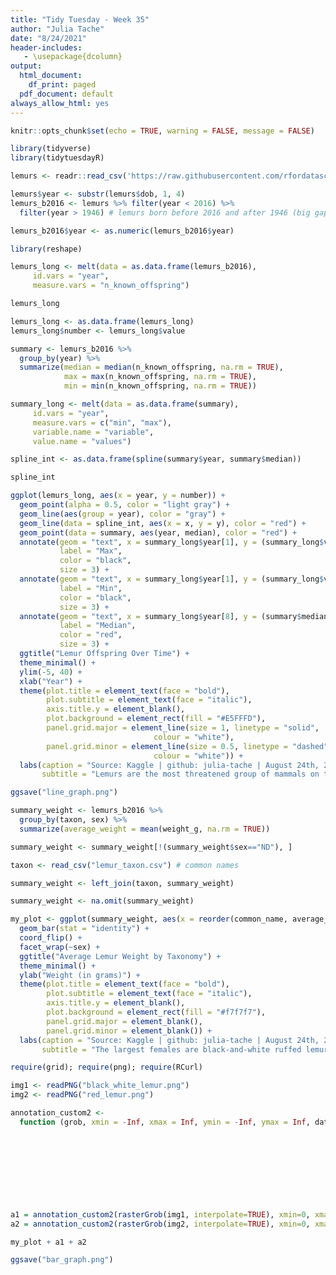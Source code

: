 ```yaml
---
title: "Tidy Tuesday - Week 35"
author: "Julia Tache"
date: "8/24/2021"
header-includes:
   - \usepackage{dcolumn}
output:
  html_document:
    df_print: paged
  pdf_document: default 
always_allow_html: yes
---
```


```r
knitr::opts_chunk$set(echo = TRUE, warning = FALSE, message = FALSE)
```

```r
library(tidyverse)
library(tidytuesdayR)

lemurs <- readr::read_csv('https://raw.githubusercontent.com/rfordatascience/tidytuesday/master/data/2021/2021-08-24/lemur_data.csv')
```

```r
lemurs$year <- substr(lemurs$dob, 1, 4)
lemurs_b2016 <- lemurs %>% filter(year < 2016) %>%
  filter(year > 1946) # lemurs born before 2016 and after 1946 (big gap in data)

lemurs_b2016$year <- as.numeric(lemurs_b2016$year)

library(reshape)

lemurs_long <- melt(data = as.data.frame(lemurs_b2016),
     id.vars = "year",
     measure.vars = "n_known_offspring")

lemurs_long

lemurs_long <- as.data.frame(lemurs_long)
lemurs_long$number <- lemurs_long$value

summary <- lemurs_b2016 %>%
  group_by(year) %>% 
  summarize(median = median(n_known_offspring, na.rm = TRUE), 
            max = max(n_known_offspring, na.rm = TRUE), 
            min = min(n_known_offspring, na.rm = TRUE))

summary_long <- melt(data = as.data.frame(summary),
     id.vars = "year",
     measure.vars = c("min", "max"),
     variable.name = "variable",
     value.name = "values")

spline_int <- as.data.frame(spline(summary$year, summary$median))

spline_int

ggplot(lemurs_long, aes(x = year, y = number)) +
  geom_point(alpha = 0.5, color = "light gray") + 
  geom_line(aes(group = year), color = "gray") +
  geom_line(data = spline_int, aes(x = x, y = y), color = "red") + 
  geom_point(data = summary, aes(year, median), color = "red") +
  annotate(geom = "text", x = summary_long$year[1], y = (summary_long$value[59] + 2), 
           label = "Max", 
           color = "black",
           size = 3) + 
  annotate(geom = "text", x = summary_long$year[1], y = (summary_long$value[1] - 2), 
           label = "Min", 
           color = "black",
           size = 3) +
  annotate(geom = "text", x = summary_long$year[8], y = (summary$median[8] + 2), 
           label = "Median", 
           color = "red",
           size = 3) +
  ggtitle("Lemur Offspring Over Time") +
  theme_minimal() + 
  ylim(-5, 40) +
  xlab("Year") + 
  theme(plot.title = element_text(face = "bold"),
        plot.subtitle = element_text(face = "italic"),
        axis.title.y = element_blank(),
        plot.background = element_rect(fill = "#E5FFFD"),
        panel.grid.major = element_line(size = 1, linetype = "solid",
                                colour = "white"), 
        panel.grid.minor = element_line(size = 0.5, linetype = "dashed",
                                colour = "white")) + 
  labs(caption = "Source: Kaggle | github: julia-tache | August 24th, 2021",
       subtitle = "Lemurs are the most threatened group of mammals on the planet, and 95% of lemur species are at risk \nof extinction. The Duke Lemur Center houses over 200 lemurs across 14 species – the most diverse \npopulation of lemurs on Earth, outside their native Madagascar.") 

ggsave("line_graph.png")
```

```r
summary_weight <- lemurs_b2016 %>%
  group_by(taxon, sex) %>% 
  summarize(average_weight = mean(weight_g, na.rm = TRUE))

summary_weight <- summary_weight[!(summary_weight$sex=="ND"), ]

taxon <- read_csv("lemur_taxon.csv") # common names

summary_weight <- left_join(taxon, summary_weight)

summary_weight <- na.omit(summary_weight)

my_plot <- ggplot(summary_weight, aes(x = reorder(common_name, average_weight), y = average_weight)) +
  geom_bar(stat = "identity") + 
  coord_flip() + 
  facet_wrap(~sex) +
  ggtitle("Average Lemur Weight by Taxonomy") +
  theme_minimal() + 
  ylab("Weight (in grams)") + 
  theme(plot.title = element_text(face = "bold"),
        plot.subtitle = element_text(face = "italic"),
        axis.title.y = element_blank(),
        plot.background = element_rect(fill = "#f7f7f7"),
        panel.grid.major = element_blank(), 
        panel.grid.minor = element_blank()) + 
  labs(caption = "Source: Kaggle | github: julia-tache | August 24th, 2021",
       subtitle = "The largest females are black-and-white ruffed lemurs and the largest \nmales are the red ruffed lemurs") 

require(grid); require(png); require(RCurl)

img1 <- readPNG("black_white_lemur.png")
img2 <- readPNG("red_lemur.png")

annotation_custom2 <- 
  function (grob, xmin = -Inf, xmax = Inf, ymin = -Inf, ymax = Inf, data){ layer(data = data, stat = StatIdentity, position =
                                                                                   PositionIdentity, 
                                                                                 geom = ggplot2:::GeomCustomAnn,
                                                                                 inherit.aes = TRUE, 
                                                                                 params = list(grob = grob, 
                                                                                               xmin = xmin, 
                                                                                               xmax = xmax, 
                                                                                               ymin = ymin, 
                                                                                               ymax = ymax))}

a1 = annotation_custom2(rasterGrob(img1, interpolate=TRUE), xmin=0, xmax=8, ymin=750, ymax=3500, data = summary_weight[1,])
a2 = annotation_custom2(rasterGrob(img2, interpolate=TRUE), xmin=0, xmax=8, ymin=750, ymax=3500, data = summary_weight[52,])

my_plot + a1 + a2

ggsave("bar_graph.png")
```

